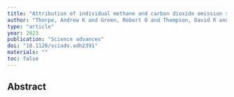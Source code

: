 ```yaml
---
title: "Attribution of individual methane and carbon dioxide emission sources using EMIT observations from space"
author: "Thorpe, Andrew K and Green, Robert O and Thompson, David R and Brodrick, Philip G and Chapman, John W and Elder, Clayton D and Irakulis-Loitxate, Itziar and Cusworth, Daniel H and Ayasse, Alana K and Duren, Riley M and others"
type: "article"
year: 2023
publication: "Science advances"
doi: "10.1126/sciadv.adh2391"
materials: ""
toc: false
---
```


## Abstract

